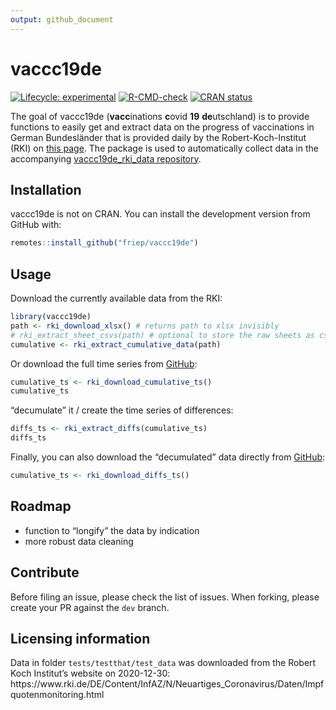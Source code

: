 ```yaml
---
output: github_document
---
```


# vaccc19de

<!-- badges: start -->
[![Lifecycle: experimental](https://img.shields.io/badge/lifecycle-experimental-orange.svg)](https://www.tidyverse.org/lifecycle/#experimental)
[![R-CMD-check](https://github.com/friep/vaccc19de/workflows/R-CMD-check/badge.svg)](https://github.com/friep/vaccc19de/actions)
[![CRAN status](https://www.r-pkg.org/badges/version/vaccc19de)](https://CRAN.R-project.org/package=vaccc19de)
<!-- badges: end -->

The goal of vaccc19de (**vacc**inations **c**ovid **19** **de**utschland) is to provide functions to easily get and extract data on the progress of vaccinations in German Bundesländer that is provided daily by the Robert-Koch-Institut (RKI) on [this page](https://www.rki.de/DE/Content/InfAZ/N/Neuartiges_Coronavirus/Daten/Impfquotenmonitoring.html). The package is used to automatically collect data in the accompanying [vaccc19de_rki_data repository](https://github.com/friep/vaccc19de_rki_data).

## Installation

vaccc19de is not on CRAN. You can install the development version from GitHub with:

``` r
remotes::install_github("friep/vaccc19de")
```


## Usage

Download the currently available data from the RKI:

```r
library(vaccc19de)
path <- rki_download_xlsx() # returns path to xlsx invisibly
# rki_extract_sheet_csvs(path) # optional to store the raw sheets as csvs
cumulative <- rki_extract_cumulative_data(path)
```

Or download the full time series from [GitHub](https://github.com/favstats/vaccc19de_dashboard/tree/main/data):

```r
cumulative_ts <- rki_download_cumulative_ts()
cumulative_ts
```

"decumulate" it / create the time series of differences:
```r
diffs_ts <- rki_extract_diffs(cumulative_ts)
diffs_ts
```

Finally, you can also download the "decumulated" data directly from [GitHub](https://github.com/favstats/vaccc19de_dashboard/tree/main/data):

```r
cumulative_ts <- rki_download_diffs_ts()
```


## Roadmap
- function to "longify" the data by indication
- more robust data cleaning

## Contribute
Before filing an issue, please check the list of issues. When forking, please create your PR against the `dev` branch. 

## Licensing information

Data in folder `tests/testthat/test_data` was downloaded from the Robert Koch Institut's website on 2020-12-30: https://www.rki.de/DE/Content/InfAZ/N/Neuartiges_Coronavirus/Daten/Impfquotenmonitoring.html 
